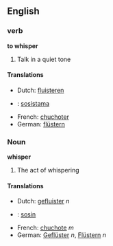 ==English==
===verb===
'''to whisper'''

# Talk in a quiet tone
====Translations====
*Dutch: [[fluisteren]]
* {{et}}: [[sosistama]]
*French: [[chuchoter]]
*German: [[flüstern]]

===Noun===
'''whisper'''

# The act of whispering
====Translations====
*Dutch: [[gefluister]] ''n''
* {{et}}: [[sosin]]
*French: [[chuchote]] ''m''
*German: [[Geflüster]] ''n'', [[Flüstern]] ''n''
